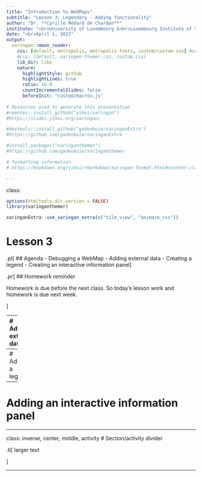 ```yaml
---
title: "Introduction to WebMaps"
subtitle: "Lesson 3: Legendary - Adding functionality"
author: "Dr. **Cyrille Médard de Chardon**"
institute: "<br>University of Luxembourg &<br>Luxembourg Institute of Socio-Economic Research (LISER)"
date: "<br>April 1, 2022"
output:
  xaringan::moon_reader:
    css: [default, metropolis, metropolis-fonts, custom/custom.css] #xaringan-themer.css
    #css: [default, xaringen-themer.css, custom.css]
    lib_dir: libs
    nature:
      highlightStyle: github
      highlightLines: true
      ratio: 16:9
      countIncrementalSlides: false
      beforeInit: "custom/macros.js"
      
# Resources used to generate this presentation
#remotes::install_github("yihui/xaringan")
#https://slides.yihui.org/xaringan/

#devtools::install_github("gadenbuie/xaringanExtra")
#https://github.com/gadenbuie/xaringanExtra

#install.packages("xaringanthemer")
#https://github.com/gadenbuie/xaringanthemer

# formatting information
# https://bookdown.org/yihui/rmarkdown/xaringan-format.html#content-classes

---
```

class: 
```r
options(htmltools.dir.version = FALSE)
library(xaringanthemer)
```

```r
xaringanExtra::use_xaringan_extra(c("tile_view", "animate_css"))
```

# Lesson 3

.pl[
## Agenda
- Debugging a WebMap
- Adding external data
- Creating a legend
- Creating an interactive information panel
]

.pr[
## Homework reminder

Homework is due before the next class.
So today's lesson work and homework is due next week.

]

---
# Adding external data

.pl[
We can add various data types to a Leaflet map.

- GeoJSON data
  - Transforming GeoJSON to JS
  - Loading GeoJSON

]

---
# Adding a legend

---
# Adding an interactive information panel


---

class: inverse, center, middle, activity
# Section/activity divider

.tl[
larger text

]

---

